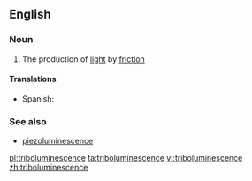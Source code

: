 ==English==

===Noun===
{{wikipedia}}
{{en-noun|-}}

# The production of [[light]] by [[friction]]

====Translations====
{{trans-top|production of light}}
*Spanish: {{t|es|triboluminiscencia|f}}
{{trans-mid}}
{{trans-bottom}}

===See also===
*[[piezoluminescence]]

[[pl:triboluminescence]]
[[ta:triboluminescence]]
[[vi:triboluminescence]]
[[zh:triboluminescence]]